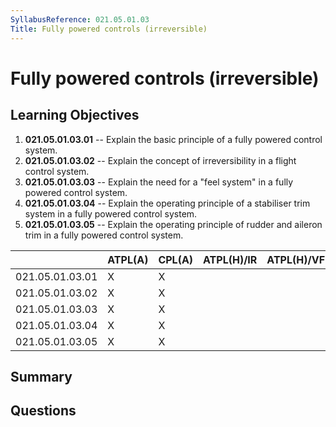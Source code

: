 ```yaml
---
SyllabusReference: 021.05.01.03
Title: Fully powered controls (irreversible)
---
```


# Fully powered controls (irreversible)

## Learning Objectives

1. **021.05.01.03.01** -- Explain the basic principle of a fully powered control
   system.
2. **021.05.01.03.02** -- Explain the concept of irreversibility in a flight
   control system.
3. **021.05.01.03.03** -- Explain the need for a "feel system" in a fully
   powered control system.
4. **021.05.01.03.04** -- Explain the operating principle of a stabiliser trim
   system in a fully powered control system.
5. **021.05.01.03.05** -- Explain the operating principle of rudder and aileron
   trim in a fully powered control system.

|                 | ATPL(A) | CPL(A) | ATPL(H)/IR | ATPL(H)/VFR | CPL(H) | IR  | CBIR(A) |
| --------------- | ------- | ------ | ---------- | ----------- | ------ | --- | ------- |
| 021.05.01.03.01 | X       | X      |            |             |        |     |         |
| 021.05.01.03.02 | X       | X      |            |             |        |     |         |
| 021.05.01.03.03 | X       | X      |            |             |        |     |         |
| 021.05.01.03.04 | X       | X      |            |             |        |     |         |
| 021.05.01.03.05 | X       | X      |            |             |        |     |         |

## Summary

## Questions

